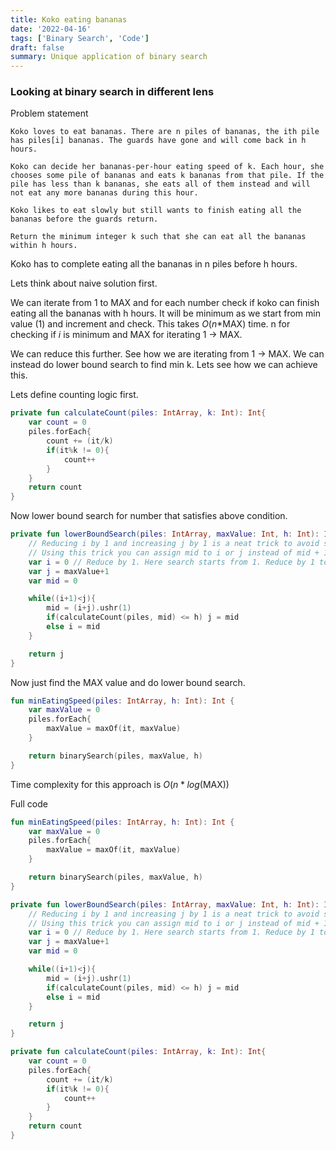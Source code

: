 ```yaml
---
title: Koko eating bananas
date: '2022-04-16'
tags: ['Binary Search', 'Code']
draft: false
summary: Unique application of binary search
---
```


### Looking at binary search in different lens

Problem statement

```
Koko loves to eat bananas. There are n piles of bananas, the ith pile has piles[i] bananas. The guards have gone and will come back in h hours.

Koko can decide her bananas-per-hour eating speed of k. Each hour, she chooses some pile of bananas and eats k bananas from that pile. If the pile has less than k bananas, she eats all of them instead and will not eat any more bananas during this hour.

Koko likes to eat slowly but still wants to finish eating all the bananas before the guards return.

Return the minimum integer k such that she can eat all the bananas within h hours.
```

Koko has to complete eating all the bananas in n piles before h hours.

Lets think about naive solution first.

We can iterate from 1 to MAX and for each number check if koko can finish eating all the bananas with h hours.
It will be minimum as we start from min value (1) and increment and check.
This takes $O(n*$MAX$)$ time. n for checking if $i$ is minimum and MAX for iterating 1 $\rightarrow$ MAX.

We can reduce this further.
See how we are iterating from 1 $\rightarrow$ MAX. We can instead do lower bound search to find min k.
Lets see how we can achieve this.

Lets define counting logic first.

```kotlin
private fun calculateCount(piles: IntArray, k: Int): Int{
    var count = 0
    piles.forEach{
        count += (it/k)
        if(it%k != 0){
            count++
        }
    }
    return count
}
```

Now lower bound search for number that satisfies above condition.

```kotlin {9}
private fun lowerBoundSearch(piles: IntArray, maxValue: Int, h: Int): Int{
    // Reducing i by 1 and increasing j by 1 is a neat trick to avoid same mid.
    // Using this trick you can assign mid to i or j instead of mid + 1 or mid - 1
    var i = 0 // Reduce by 1. Here search starts from 1. Reduce by 1 to 0
    var j = maxValue+1
    var mid = 0

    while((i+1)<j){
        mid = (i+j).ushr(1)
        if(calculateCount(piles, mid) <= h) j = mid
        else i = mid
    }

    return j
}
```

Now just find the MAX value and do lower bound search.

```kotlin
fun minEatingSpeed(piles: IntArray, h: Int): Int {
    var maxValue = 0
    piles.forEach{
        maxValue = maxOf(it, maxValue)
    }

    return binarySearch(piles, maxValue, h)
}
```

Time complexity for this approach is $O(n*log($MAX$))$

Full code

```kotlin:Solution.kt
fun minEatingSpeed(piles: IntArray, h: Int): Int {
    var maxValue = 0
    piles.forEach{
        maxValue = maxOf(it, maxValue)
    }

    return binarySearch(piles, maxValue, h)
}

private fun lowerBoundSearch(piles: IntArray, maxValue: Int, h: Int): Int{
    // Reducing i by 1 and increasing j by 1 is a neat trick to avoid same mid.
    // Using this trick you can assign mid to i or j instead of mid + 1 or mid - 1
    var i = 0 // Reduce by 1. Here search starts from 1. Reduce by 1 to 0
    var j = maxValue+1
    var mid = 0

    while((i+1)<j){
        mid = (i+j).ushr(1)
        if(calculateCount(piles, mid) <= h) j = mid
        else i = mid
    }

    return j
}

private fun calculateCount(piles: IntArray, k: Int): Int{
    var count = 0
    piles.forEach{
        count += (it/k)
        if(it%k != 0){
            count++
        }
    }
    return count
}
```
